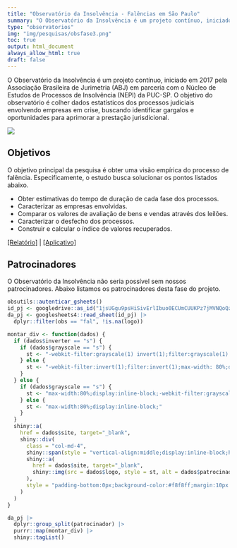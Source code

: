 ```yaml
---
title: "Observatório da Insolvência - Falências em São Paulo"
summary: "O Observatório da Insolvência é um projeto contínuo, iniciado em 2017 pela Associação Brasileira de Jurimetria (ABJ) em parceria com o Núcleo de Estudos de Processos de Insolvência (NEPI) da PUC-SP. O objetivo do observatório é colher dados estatísticos dos processos judiciais envolvendo empresas em crise, buscando identificar gargalos e oportunidades para aprimorar a prestação jurisdicional."
type: "observatorios"
img: "img/pesquisas/obsfase3.png"
toc: true
output: html_document
always_allow_html: true
draft: false
---
```


O Observatório da Insolvência é um projeto contínuo, iniciado em 2017 pela Associação Brasileira de Jurimetria (ABJ) em parceria com o Núcleo de Estudos de Processos de Insolvência (NEPI) da PUC-SP. O objetivo do observatório é colher dados estatísticos dos processos judiciais envolvendo empresas em crise, buscando identificar gargalos e oportunidades para aprimorar a prestação jurisdicional.

![](/img/pesquisas/obsfase3.png)

## Objetivos

O objetivo principal da pesquisa é obter uma visão empírica do processo de falência. Especificamente, o estudo busca solucionar os pontos listados abaixo.

- Obter estimativas do tempo de duração de cada fase dos processos.
- Caracterizar as empresas envolvidas.
- Comparar os valores de avaliação de bens e vendas através dos leilões.
- Caracterizar o desfecho dos processos.
- Construir e calcular o índice de valores recuperados.

<a href="https://abjur.github.io/obsFase3/">[Relatório]</a> 
| <a href="https://abjur.shinyapps.io/obsFase3/">[Aplicativo]</a>

## Patrocinadores
<p>O Observatório da Insolvência não seria possível sem nossos patrocinadores. Abaixo listamos os patrocinadores desta fase do projeto.</p>

<div class="row" style="align:center;">

```r

obsutils::autenticar_gsheets()
id_pj <- googledrive::as_id("1jsUGgu9psHiSivErlIbuo0ECUmCUUKPz7jMVNQoQzIQ")
da_pj <- googlesheets4::read_sheet(id_pj) |>
  dplyr::filter(obs == "fal", !is.na(logo))

montar_div <- function(dados) {
  if (dados$inverter == "s") {
    if (dados$grayscale == "s") {
      st <- "-webkit-filter:grayscale(1) invert(1);filter:grayscale(1) invert(1);max-width: 80%;display:inline-block;"
    } else {
      st <- "-webkit-filter:invert(1);filter:invert(1);max-width: 80%;display:inline-block;"
    }
  } else {
    if (dados$grayscale == "s") {
      st <- "max-width:80%;display:inline-block;-webkit-filter:grayscale(.5);filter:grayscale(.5);"
    } else {
      st <- "max-width:80%;display:inline-block;"
    }
  }
  shiny::a(
    href = dados$site, target="_blank",
    shiny::div(
      class = "col-md-4",
      shiny::span(style = "vertical-align:middle;display:inline-block;height:100%;"),
      shiny::a(
        href = dados$site, target="_blank", 
        shiny::img(src = dados$logo, style = st, alt = dados$patrocinador)
      ),
      style = "padding-bottom:0px;background-color:#f8f8ff;margin:10px 0px 0px 0px;min-height:200px;"
    )
  )
}

da_pj |>
  dplyr::group_split(patrocinador) |> 
  purrr::map(montar_div) |> 
  shiny::tagList()
```
</div>

